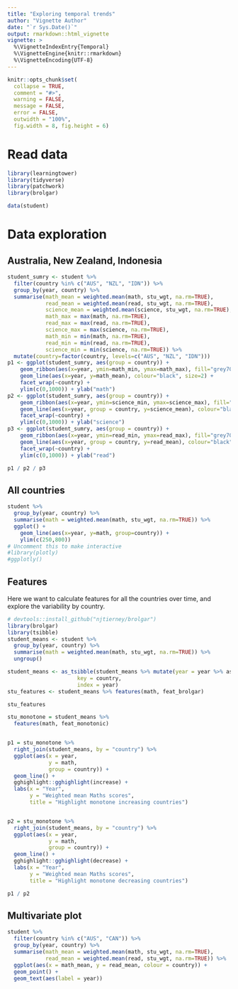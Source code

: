 ```yaml
---
title: "Exploring temporal trends"
author: "Vignette Author"
date: "`r Sys.Date()`"
output: rmarkdown::html_vignette
vignette: >
  %\VignetteIndexEntry{Temporal}
  %\VignetteEngine{knitr::rmarkdown}
  %\VignetteEncoding{UTF-8}
---
```


```r
knitr::opts_chunk$set(
  collapse = TRUE,
  comment = "#>",
  warning = FALSE,
  message = FALSE,
  error = FALSE,
  outwidth = "100%",
  fig.width = 8, fig.height = 6)
```


# Read data

```r
library(learningtower)
library(tidyverse)
library(patchwork)
library(brolgar)

data(student)
```

# Data exploration
## Australia, New Zealand, Indonesia

```r
student_sumry <- student %>% 
  filter(country %in% c("AUS", "NZL", "IDN")) %>%
  group_by(year, country) %>%
  summarise(math_mean = weighted.mean(math, stu_wgt, na.rm=TRUE),
            read_mean = weighted.mean(read, stu_wgt, na.rm=TRUE),
            science_mean = weighted.mean(science, stu_wgt, na.rm=TRUE),
            math_max = max(math, na.rm=TRUE), 
            read_max = max(read, na.rm=TRUE),
            science_max = max(science, na.rm=TRUE),
            math_min = min(math, na.rm=TRUE), 
            read_min = min(read, na.rm=TRUE),
            science_min = min(science, na.rm=TRUE)) %>%
  mutate(country=factor(country, levels=c("AUS", "NZL", "IDN"))) 
p1 <- ggplot(student_sumry, aes(group = country)) + 
    geom_ribbon(aes(x=year, ymin=math_min, ymax=math_max), fill="grey70") +
    geom_line(aes(x=year, y=math_mean), colour="black", size=2) +
    facet_wrap(~country) +
    ylim(c(0,1000)) + ylab("math")
p2 <- ggplot(student_sumry, aes(group = country)) + 
    geom_ribbon(aes(x=year, ymin=science_min, ymax=science_max), fill="grey70") +
    geom_line(aes(x=year, group = country, y=science_mean), colour="black", size=2) +
    facet_wrap(~country) +
    ylim(c(0,1000)) + ylab("science")
p3 <- ggplot(student_sumry, aes(group = country)) + 
    geom_ribbon(aes(x=year, ymin=read_min, ymax=read_max), fill="grey70") +
    geom_line(aes(x=year, group = country, y=read_mean), colour="black", size=2) +
    facet_wrap(~country) +
    ylim(c(0,1000)) + ylab("read")

p1 / p2 / p3  
```

## All countries

```r
student %>% 
  group_by(year, country) %>%
  summarise(math = weighted.mean(math, stu_wgt, na.rm=TRUE)) %>%
  ggplot() + 
    geom_line(aes(x=year, y=math, group=country)) +
    ylim(c(250,800))
# Uncomment this to make interactive
#library(plotly)
#ggplotly()
```

## Features

Here we want to calculate features for all the countries over time, and explore the variability by country.

```r
# devtools::install_github("njtierney/brolgar")
library(brolgar)
library(tsibble)
student_means <- student %>%
  group_by(year, country) %>%
  summarise(math = weighted.mean(math, stu_wgt, na.rm=TRUE)) %>% 
  ungroup()

student_means <- as_tsibble(student_means %>% mutate(year = year %>% as.character %>% as.integer), 
                      key = country, 
                      index = year)
stu_features <- student_means %>% features(math, feat_brolgar)

stu_features

stu_monotone = student_means %>%
  features(math, feat_monotonic)


p1 = stu_monotone %>% 
  right_join(student_means, by = "country") %>%
  ggplot(aes(x = year,
             y = math,
             group = country)) +
  geom_line() + 
  gghighlight::gghighlight(increase) +
  labs(x = "Year", 
       y = "Weighted mean Maths scores", 
       title = "Highlight monotone increasing countries")


p2 = stu_monotone %>% 
  right_join(student_means, by = "country") %>%
  ggplot(aes(x = year,
             y = math,
             group = country)) +
  geom_line() + 
  gghighlight::gghighlight(decrease) +
  labs(x = "Year", 
       y = "Weighted mean Maths scores", 
       title = "Highlight monotone decreasing countries")

p1 / p2
```

## Multivariate plot

```r
student %>% 
  filter(country %in% c("AUS", "CAN")) %>% 
  group_by(year, country) %>%
  summarise(math_mean = weighted.mean(math, stu_wgt, na.rm=TRUE),
            read_mean = weighted.mean(read, stu_wgt, na.rm=TRUE)) %>%
  ggplot(aes(x = math_mean, y = read_mean, colour = country)) + 
  geom_point() +
  geom_text(aes(label = year))
```
